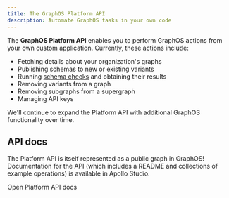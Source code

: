 ```yaml
---
title: The GraphOS Platform API
description: Automate GraphOS tasks in your own code
---
```


The **GraphOS Platform API** enables you to perform GraphOS actions from your own custom application. Currently, these actions include:

- Fetching details about your organization's graphs
- Publishing schemas to new or existing variants
- Running [schema checks](./delivery/schema-checks/) and obtaining their results
- Removing variants from a graph
- Removing subgraphs from a supergraph
- Managing API keys

We'll continue to expand the Platform API with additional GraphOS functionality over time.

## API docs

The Platform API is itself represented as a public graph in GraphOS! Documentation for the API (which includes a README and collections of example operations) is available in Apollo Studio.

<p>
  <ButtonLink
    size="md"
    colorScheme="indigo"
    href="https://studio.apollographql.com/public/apollo-platform/home?variant=main"
  >
    Open Platform API docs
  </ButtonLink>
</p>
